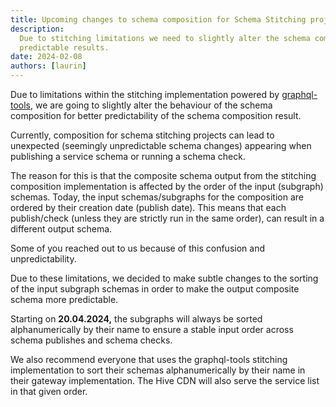 ```yaml
---
title: Upcoming changes to schema composition for Schema Stitching projects
description:
  Due to stitching limitations we need to slightly alter the schema composition behaviour for more
  predictable results.
date: 2024-02-08
authors: [laurin]
---
```


Due to limitations within the stitching implementation powered by
[graphql-tools](https://github.com/ardatan/graphql-tools), we are going to slightly alter the
behaviour of the schema composition for better predictability of the schema composition result.

Currently, composition for schema stitching projects can lead to unexpected (seemingly unpredictable
schema changes) appearing when publishing a service schema or running a schema check.

The reason for this is that the composite schema output from the stitching composition
implementation is affected by the order of the input (subgraph) schemas. Today, the input
schemas/subgraphs for the composition are ordered by their creation date (publish date). This means
that each publish/check (unless they are strictly run in the same order), can result in a different
output schema.

Some of you reached out to us because of this confusion and unpredictability.

Due to these limitations, we decided to make subtle changes to the sorting of the input subgraph
schemas in order to make the output composite schema more predictable.

Starting on **20.04.2024,** the subgraphs will always be sorted alphanumerically by their name to
ensure a stable input order across schema publishes and schema checks.

We also recommend everyone that uses the graphql-tools stitching implementation to sort their
schemas alphanumerically by their name in their gateway implementation. The Hive CDN will also serve
the service list in that given order.
